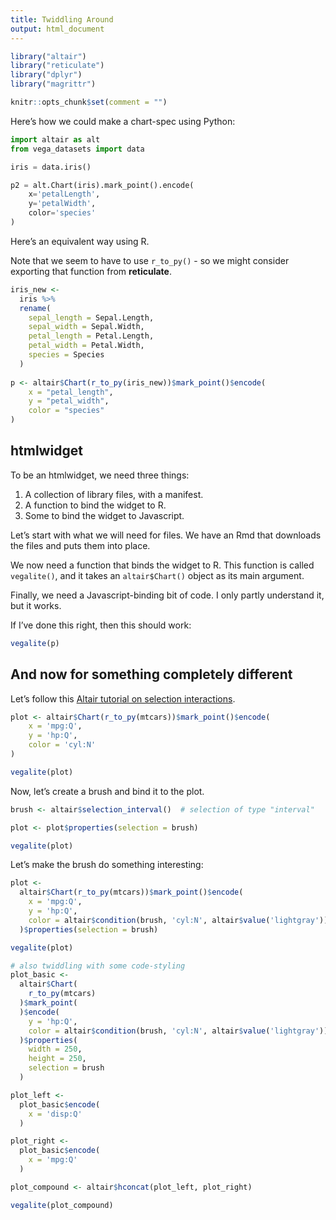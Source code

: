 ```yaml
---
title: Twiddling Around
output: html_document
---
```


```r
library("altair")
library("reticulate")
library("dplyr")
library("magrittr")

knitr::opts_chunk$set(comment = "")
```

Here's how we could make a chart-spec using Python:

```python
import altair as alt
from vega_datasets import data

iris = data.iris()

p2 = alt.Chart(iris).mark_point().encode(
    x='petalLength',
    y='petalWidth',
    color='species'
)
```

Here's an equivalent way using R.

Note that we seem to have to use `r_to_py()` - so we might consider exporting that function from __reticulate__. 

```r
iris_new <- 
  iris %>%
  rename(
    sepal_length = Sepal.Length,
    sepal_width = Sepal.Width,
    petal_length = Petal.Length,
    petal_width = Petal.Width,
    species = Species
  )
  
p <- altair$Chart(r_to_py(iris_new))$mark_point()$encode(
    x = "petal_length",
    y = "petal_width",
    color = "species"
)
```

## htmlwidget

To be an htmlwidget, we need three things:

1. A collection of library files, with a manifest.
2. A function to bind the widget to R.
3. Some to bind the widget to Javascript.

Let's start with what we will need for files. We have an Rmd that downloads the files and puts them into place. 

We now need a function that binds the widget to R. This function is called `vegalite()`, and it takes an `altair$Chart()` object as its main argument.

Finally, we need a Javascript-binding bit of code. I only partly understand it, but it works.

If I've done this right, then this should work:

```r
vegalite(p)
```

## And now for something completely different

Let's follow this [Altair tutorial on selection interactions](https://altair-viz.github.io/user_guide/selections.html).

```r
plot <- altair$Chart(r_to_py(mtcars))$mark_point()$encode(
    x = 'mpg:Q',
    y = 'hp:Q',
    color = 'cyl:N'
)

vegalite(plot)
```

Now, let's create a brush and bind it to the plot.

```r
brush <- altair$selection_interval()  # selection of type "interval"

plot <- plot$properties(selection = brush)

vegalite(plot)
```

Let's make the brush do something interesting:

```r
plot <- 
  altair$Chart(r_to_py(mtcars))$mark_point()$encode(
    x = 'mpg:Q',
    y = 'hp:Q',
    color = altair$condition(brush, 'cyl:N', altair$value('lightgray'))
  )$properties(selection = brush)

vegalite(plot)
```

```r
# also twiddling with some code-styling
plot_basic <-
  altair$Chart(
    r_to_py(mtcars)
  )$mark_point(
  )$encode(
    y = 'hp:Q',
    color = altair$condition(brush, 'cyl:N', altair$value('lightgray'))
  )$properties(
    width = 250,
    height = 250,
    selection = brush
  )

plot_left <- 
  plot_basic$encode(
    x = 'disp:Q'
  )

plot_right <- 
  plot_basic$encode(
    x = 'mpg:Q'
  )

plot_compound <- altair$hconcat(plot_left, plot_right)

vegalite(plot_compound)
```


